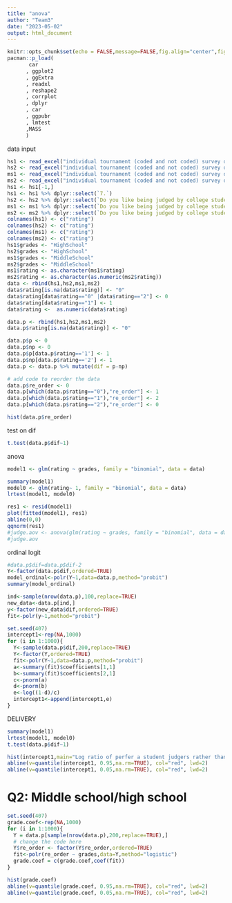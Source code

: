 ```yaml
---
title: "anova"
author: "Team3"
date: "2023-05-02"
output: html_document
---
```


```r
knitr::opts_chunk$set(echo = FALSE,message=FALSE,fig.align="center",fig.width=7,fig.height=2.5)
pacman::p_load(
       car
      , ggplot2
      , ggExtra
      , readxl
      , reshape2
      , corrplot
      , dplyr
      , car
      , ggpubr
      , lmtest
      ,MASS
      )
```

data input
```r

hs1 <- read_excel("individual tournament (coded and not coded) survey data.xlsx", sheet = 6)
hs2 <- read_excel("individual tournament (coded and not coded) survey data.xlsx", sheet = 8)
ms1 <- read_excel("individual tournament (coded and not coded) survey data.xlsx", sheet = 9)
ms2 <- read_excel("individual tournament (coded and not coded) survey data.xlsx", sheet = 10)
hs1 <- hs1[-1,]
hs1 <- hs1 %>% dplyr::select(`7.`)
hs2 <- hs2 %>% dplyr::select(`Do you like being judged by college students? Why or why not? - Selected Choice`)
ms1 <- ms1 %>% dplyr::select(`Do you like being judged by college students? Why or why not? - Selected Choice`)
ms2 <- ms2 %>% dplyr::select(`Do you like being judged by college students? Why or why not? - Selected Choice`)
colnames(hs1) <- c("rating")
colnames(hs2) <- c("rating")
colnames(ms1) <- c("rating")
colnames(ms2) <- c("rating")
hs1$grades <- "HighSchool"
hs2$grades <- "HighSchool"
ms1$grades <- "MiddleSchool"
ms2$grades <- "MiddleSchool"
ms1$rating <- as.character(ms1$rating)
ms2$rating <- as.character(as.numeric(ms2$rating))
data <- rbind(hs1,hs2,ms1,ms2)
data$rating[is.na(data$rating)] <- "0"
data$rating[data$rating=="0" |data$rating=="2"] <- 0
data$rating[data$rating=="1"] <- 1
data$rating <-  as.numeric(data$rating)

data.p <- rbind(hs1,hs2,ms1,ms2)
data.p$rating[is.na(data$rating)] <- "0"

data.p$p <- 0
data.p$np <- 0
data.p$p[data.p$rating=='1'] <- 1
data.p$np[data.p$rating=='2'] <- 1
data.p <- data.p %>% mutate(dif = p-np)

# add code to reorder the data
data.p$re_order <- 0
data.p[which(data.p$rating=="0"),"re_order"] <- 1
data.p[which(data.p$rating=="1"),"re_order"] <- 2
data.p[which(data.p$rating=="2"),"re_order"] <- 0
```


```r
hist(data.p$re_order)
```

test on dif
```r
t.test(data.p$dif~1)
```


anova
```r
model1 <- glm(rating ~ grades, family = "binomial", data = data)

summary(model1)
model0 <- glm(rating~ 1, family = "binomial", data = data)
lrtest(model1, model0)

res1 <- resid(model1)
plot(fitted(model1), res1)
abline(0,0)
qqnorm(res1)
#judge.aov <- anova(glm(rating ~ grades, family = "binomial", data = data), test = "F")
#judge.aov
```


ordinal logit
```r
#data.p$dif=data.p$dif-2
Y<-factor(data.p$dif,ordered=TRUE)
model_ordinal<-polr(Y~1,data=data.p,method="probit")
summary(model_ordinal)
```
```r
ind<-sample(nrow(data.p),100,replace=TRUE)
new_data<-data.p[ind,]
y<-factor(new_data$dif,ordered=TRUE)
fit<-polr(y~1,method="probit")
```


```r
set.seed(407)
intercept1<-rep(NA,1000)
for (i in 1:1000){
  Y<-sample(data.p$dif,200,replace=TRUE)
  Y<-factor(Y,ordered=TRUE)
  fit<-polr(Y~1,data=data.p,method="probit")
  a<-summary(fit)$coefficients[1,1]
  b<-summary(fit)$coefficients[2,1]
  c<-pnorm(a)
  d<-pnorm(b)
  e<-log((1-d)/c)
  intercept1<-append(intercept1,e)
}
```


DELIVERY
```r
summary(model1)
lrtest(model1, model0)
t.test(data.p$dif~1)
```


```r
hist(intercept1,main="Log ratio of perfer a student judgers rather than not a student judgers",xlab="log ratio",ylab="Frequency")
abline(v=quantile(intercept1, 0.95,na.rm=TRUE), col="red", lwd=2)
abline(v=quantile(intercept1, 0.05,na.rm=TRUE), col="red", lwd=2)
```


# Q2: Middle school/high school
```r
set.seed(407)
grade.coef<-rep(NA,1000)
for (i in 1:1000){
  Y = data.p[sample(nrow(data.p),200,replace=TRUE),]
  # change the code here
  Y$re_order <- factor(Y$re_order,ordered=TRUE)
  fit<-polr(re_order ~ grades,data=Y,method="logistic")
  grade.coef = c(grade.coef,coef(fit))
}


```

```r
hist(grade.coef)
abline(v=quantile(grade.coef, 0.95,na.rm=TRUE), col="red", lwd=2)
abline(v=quantile(grade.coef, 0.05,na.rm=TRUE), col="red", lwd=2)
```

